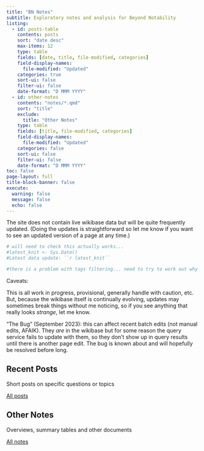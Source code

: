 ```yaml
---
title: "BN Notes"
subtitle: Exploratory notes and analysis for Beyond Notability
listing:
  - id: posts-table
    contents: posts
    sort: "date desc"
    max-items: 12
    type: table
    fields: [date, title, file-modified, categories]
    field-display-names:
      file-modified: "Updated"
    categories: true
    sort-ui: false
    filter-ui: false
    date-format: "D MMM YYYY"
  - id: other-notes
    contents: "notes/*.qmd"
    sort: "title"
    exclude: 
      title: "Other Notes"
    type: table
    fields: [title, file-modified, categories]
    field-display-names:
      file-modified: "Updated"
    categories: false
    sort-ui: false
    filter-ui: false
    date-format: "D MMM YYYY"
toc: false
page-layout: full
title-block-banner: false
execute: 
  warning: false
  message: false
  echo: false 
---
```


The site does not contain live wikibase data but will be quite frequently updated. (Doing the updates is straightforward so let me know if you want to see an updated version of a page at any time.) 

```r
# will need to check this actually works...
#latest_knit <- Sys.Date()
#Latest data update: ``r latest_knit``

#there is a problem with tags filtering... need to try to work out why
```


Caveats: 

This is all work in progress, provisional, generally handle with caution, etc. But, because the wikibase itself is continually evolving, updates may sometimes break things without me noticing, so if you see anything that really looks *strange*, let me know.

"The Bug" (September 2023): this can affect recent batch edits (not manual edits, AFAIK). They *are* in the wikibase but for some reason the query service fails to update with them, so they don't show up in query results until there is another page edit. The bug is known about and will hopefully be resolved before long. 



## Recent Posts

Short posts on specific questions or topics

::: {#posts-table}
:::

[All posts](blog.qmd)


## Other Notes

Overviews, summary tables and other documents 

:::{#other-notes}
:::

[All notes](notes/)

